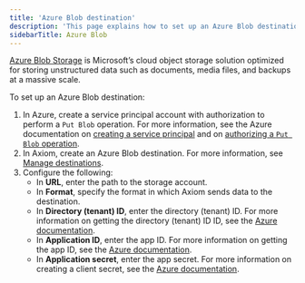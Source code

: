```yaml
---
title: 'Azure Blob destination'
description: 'This page explains how to set up an Azure Blob destination.'
sidebarTitle: Azure Blob
---
```


[Azure Blob Storage](https://azure.microsoft.com/en-us/products/storage/blobs) is Microsoft’s cloud object storage solution optimized for storing unstructured data such as documents, media files, and backups at a massive scale.

To set up an Azure Blob destination:

1. In Azure, create a service principal account with authorization to perform a `Put Blob` operation. For more information, see the Azure documentation on [creating a service principal](https://learn.microsoft.com/en-us/entra/identity-platform/howto-create-service-principal-portal) and on [authorizing a `Put Blob` operation](https://learn.microsoft.com/en-us/rest/api/storageservices/put-blob?tabs=microsoft-entra-id#authorization).
2. In Axiom, create an Azure Blob destination. For more information, see [Manage destinations](/process-data/destinations/manage-destinations).
3. Configure the following:
    - In **URL**, enter the path to the storage account.
    - In **Format**, specify the format in which Axiom sends data to the destination.
    - In **Directory (tenant) ID**, enter the directory (tenant) ID. For more information on getting the directory (tenant) ID ID, see the [Azure documentation](https://learn.microsoft.com/en-us/entra/identity-platform/howto-create-service-principal-portal#sign-in-to-the-application).
    - In **Application ID**, enter the app ID. For more information on getting the app ID, see the [Azure documentation](https://learn.microsoft.com/en-us/entra/identity-platform/howto-create-service-principal-portal#sign-in-to-the-application).
    - In **Application secret**, enter the app secret. For more information on creating a client secret, see the [Azure documentation](https://learn.microsoft.com/en-us/entra/identity-platform/howto-create-service-principal-portal#option-3-create-a-new-client-secret).